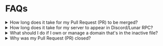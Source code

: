 # FAQs

<details>
<summary>How long does it take for my Pull Request (PR) to be merged?</summary>

We typically review all pull request once to twice a week. 
However, if your pull request is marked with issues that need resolved, we will skip over your pull request, until those issues have been resolved. 

</details>

<details>
<summary>How long does it take for my server to appear in Discord/Lunar RPC?</summary>

After your pull request has been reviewed and merged, it typically takes around 24-48 hours before your server will start to appear.
In certain cases, like updating your server logo, it can take several days before appearing due to Discord's cache. There is nothing we're able to do about the cache.

**Note:** Do not alert or contact us asking for an update if it has __not__ been over 5 consecutive days after your pull request has been merged.

</details>

<details>
<summary>What should I do if I own or manage a domain that's in the inactive file?</summary>

You can open a fork, removing it from the `inactive.json` file. After that, ensure your server information is update and contains all the required information.

If you do not update your server information, your pull request will be denied.

Don't know how to create a fork? [Click here](https://docs.github.com/en/pull-requests/collaborating-with-pull-requests/proposing-changes-to-your-work-with-pull-requests/creating-a-pull-request-from-a-fork)!

</details>

<details>
<summary>Why was my Pull Request (PR) closed?</summary>

We only close pull request in the following events;

- Our team or automated bot requested changes you have not addressed and resolved within 48 hours.
- You deleted, modified, or added unnecessary files.
- If your pull request contained too many errors. Unfortunately, if your pull request contains too many issues, we might close it.
- Your pull request contained copyrighted, stolen, or proprietary images, code, text, or brand related content.

We recommend you create your pull request once you're ready to have it merged. If your pull request has been closed, you may reopen it at anytime.

</details>